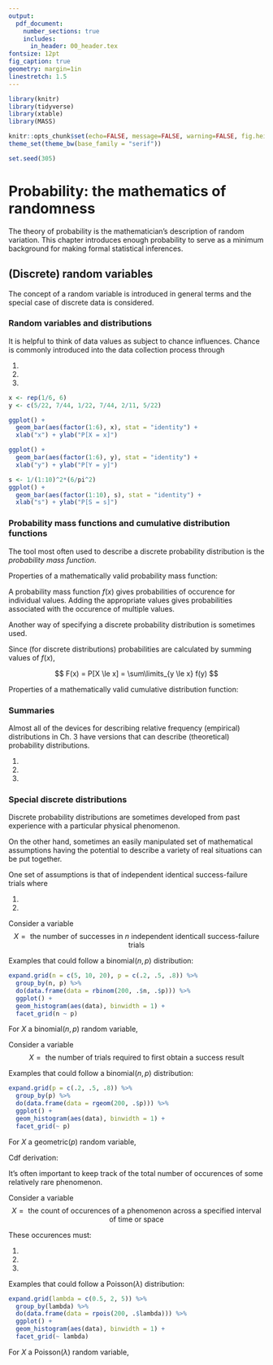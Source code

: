 ```yaml
---
output: 
  pdf_document:
    number_sections: true
    includes:
      in_header: 00_header.tex
fontsize: 12pt
fig_caption: true
geometry: margin=1in
linestretch: 1.5
---
```


```r
library(knitr)
library(tidyverse)
library(xtable)
library(MASS)

knitr::opts_chunk$set(echo=FALSE, message=FALSE, warning=FALSE, fig.height = 2)
theme_set(theme_bw(base_family = "serif"))

set.seed(305)
```

\setcounter{section}{4}

# Probability: the mathematics of randomness

The theory of probability is the mathematician's description of random variation. This chapter introduces enough probability to serve as a minimum background for making formal statistical inferences.

\vspace{2in}

## (Discrete) random variables

The concept of a random variable is introduced in general terms and the special case of discrete data is considered.

\vspace{1in}

### Random variables and distributions

It is helpful to think of data values as subject to chance influences. Chance is commonly introduced into the data collection process through 

1. 
2.
3.

\vspace{.1in}
\begin{df}
A \emph{random variable} is a quantity that (prior to observation) can be thought of as dependent on chance phenomena.
\end{df}

\vspace{2in}

\begin{df}
A \emph{discrete random variable} is one that has isolated or separated possible values (rather than a continuum of available outcomes).
\end{df}

\vspace{.1in}

\begin{df}
A \emph{continuous random variable} is one that can be idealized as having an entire (continuous) interval of numbers as its set of values.
\end{df}

\vspace{1in}

\begin{ex}[Roll of a die]

\end{ex}
\newpage

\begin{df}
To specify a \emph{probability distribution} for a random variable is to give its set of possible values and (in one way or another) consistently assign numbers between $0$ and $1$ - called \emph{probabilities} - as measures of the likelihood that the various numerical values will occur
\end{df}

\begin{ex}[Roll of a die, cont'd]

\end{ex}
\vspace{3in}

\begin{table}[H]
\centering
\begin{tabular}{c c c c c c c }
$x$ & 1 & 2 & 3 & 4 & 5 & 6 \\
\hline
$P[X = x]$ & $1/6$ & $1/6$ & $1/6$ & $1/6$ & $1/6$ & $1/6$
\end{tabular}
\end{table}

\begin{table}[H]
\centering
\begin{tabular}{c c c c c c c }
$y$ & 1 & 2 & 3 & 4 & 5 & 6 \\
\hline
$P[Y = y]$ & $5/22$ & $7/44$ & $1/22$ & $7/44$ & $2/11$ & $5/22$
\end{tabular}
\end{table}

```r
x <- rep(1/6, 6)
y <- c(5/22, 7/44, 1/22, 7/44, 2/11, 5/22)

ggplot() +
  geom_bar(aes(factor(1:6), x), stat = "identity") +
  xlab("x") + ylab("P[X = x]")

ggplot() +
  geom_bar(aes(factor(1:6), y), stat = "identity") +
  xlab("y") + ylab("P[Y = y]")
```

\newpage

\begin{ex}[Shark attacks]
Suppose $S$ is the number of provoked shark attacks off FL next year. This has an infinite number of possible values. Here is one possible (made up) distribution:
\end{ex}

\begin{table}[H]
\centering
\begin{tabular}{c c c c c c c}
$s$ & 1 & 2 & 3 & $\cdots$ & k & $\cdots$ \\
\hline
$P[S = s]$ & $\frac{6}{\pi^2}$ & $\frac{1}{2^2}\frac{6}{\pi^2}$ & $\frac{1}{3^2}\frac{6}{\pi^2}$ & $\cdots$ & $\frac{1}{k^2}\frac{6}{\pi^2}$ & $\cdots$
\end{tabular}
\end{table}


```r
s <- 1/(1:10)^2*(6/pi^2)
ggplot() +
  geom_bar(aes(factor(1:10), s), stat = "identity") +
  xlab("s") + ylab("P[S = s]")
```

\vspace{1in}



### Probability mass functions and cumulative distribution functions

The tool most often used to describe a discrete probability distribution is the *probability mass function*.

\vspace{.1in}
\begin{df}
A \emph{probability mass function (pmf)} for a discrete random variable $X$, having possible values $x_1, x_2, \dots$, is a nonnegative function $f(x)$ with $f(x_1) = P[X = x_1]$, the probability that $X$ takes the value $x_1$.
\end{df}

\newpage

Properties of a mathematically valid probability mass function:

\begin{enumerate}
\itemsep .2in
\item 
\item
\end{enumerate}

\vspace{.2in}
A probability mass function $f(x)$ gives probabilities of occurence for individual values. Adding the appropriate values gives probabilities associated with the occurence of multiple values.
\vspace{.2in}

\begin{ex}[Torque]
Let $Z = $ the torque, rounded to the nearest integer, required to loosen the next bolt on an apparatus.

\begin{table}[H]
\centering
\begin{tabular}{c c c c c c c c c c c }
$z$ & $11$ & $12$ & $13$ & $14$ & $15$ & $16$ & $17$ & $18$ & $19$ & $20$ \\
\hline
$f(z)$ & $0.03$ & $0.03$ & $0.03$ & $0.06$ & $0.26$ & $0.09$ & $0.12$ & $0.20$ & $0.15$ & $0.03$
\end{tabular}
\end{table}

Calculate the following probabilities:

\vspace{.2in}

\begin{itemize}
\itemsep .7in
\item[] $P(Z \le 14)$
\item[] $P(Z > 16)$
\item[] $P(Z \text{ is even})$
\item[] $P(Z \text{ in } \{15, 16, 18\})$
\end{itemize}
\end{ex}

\newpage

Another way of specifying a discrete probability distribution is sometimes used.

\vspace{.2in}
\begin{df}
The \emph{cumulative probability distribution (cdf)} for a random variable $X$ is a function $F(x)$ that for each number $x$ gives the probability that $X$ takes that value or a smaller one, $F(x) = P[X \le x]$.
\end{df}
\vspace{.2in}

Since (for discrete distributions) probabilities are calculated by summing values of $f(x)$,

$$
F(x) = P[X \le x] = \sum\limits_{y \le x} f(y)
$$

\vspace{.2in}

Properties of a mathematically valid cumulative distribution function:

\begin{enumerate}
\itemsep .2in
\item 
\item
\item
\item
\end{enumerate}

\newpage

\begin{ex}[Torque, cont'd]

Let $Z = $ the torque, rounded to the nearest integer, required to loosen the next bolt on an apparatus.

\begin{table}[H]
\centering
\begin{tabular}{c c c c c c c c c c c }
$z$ & $11$ & $12$ & $13$ & $14$ & $15$ & $16$ & $17$ & $18$ & $19$ & $20$ \\
\hline
$F(z)$ & $0.03$ & $0.06$ & $0.09$ & $0.15$ & $0.41$ & $0.50$ & $0.62$ & $0.82$ & $0.97$ & $1$
\end{tabular}
\end{table}

```r
z <- 10:20
F_z <- c(0, 0.03, 0.06, 0.09, 0.15, 0.41, 0.50, 0.62, 0.82, 0.97, 1)

ggplot() +
  geom_segment(aes(x = z, xend = z + 1), y = F_z, yend = F_z) +
  geom_point(aes(z[-1], F_z[-1])) +
  geom_point(aes(z[-length(z)] + 1, F_z[-length(F_z)]), pch = 1) +
  ylab(expression("F(z)"))
```
\begin{figure}[H]
\centering
\includegraphics{05_probability_1_files/figure-latex/torque_cdf-1.pdf}
\caption{Cdf function for torques.}
\end{figure}

Calculate the following probabilities using the {\bf cdf only}:

\vspace{.1in}

\begin{itemize}
\itemsep .7in
\item[] $F(10.7)$
\item[] $P(Z \le 15.5)$
\item[] $P(12.1 < Z \le 14)$
\item[] $P(15 \le Z < 18)$
\end{itemize}
\end{ex}

\newpage

\begin{ex}
Say we have a random variable $Q$ with pmf:

\begin{table}[H]
\centering
\begin{tabular}{c c}
$q$ & $f(q)$ \\
\hline
$1$ & $0.34$ \\
$2$ & $0.1$ \\
$3$ & $0.22$ \\
$7$ & $0.34$
\end{tabular}
\end{table}

Draw the cdf.
\end{ex}
\newpage

### Summaries

Almost all of the devices for describing relative frequency (empirical) distributions in Ch. 3 have versions that can describe (theoretical) probability distributions.

1. 
2. 
3.

\vspace{.5in}

\begin{df}
The \emph{mean} or \emph{expected value} of a discrete random variable $X$ is

$$
\text{E}X = \sum\limits_x xf(x)
$$
\end{df}

\newpage

\begin{ex}[Roll of a die, cont'd]

Calculate the expected value of a toss of a fair and unfair die.

\begin{table}[H]
\centering
\begin{tabular}{c c c c c c c }
$x$ & 1 & 2 & 3 & 4 & 5 & 6 \\
\hline
$P[X = x]$ & $1/6$ & $1/6$ & $1/6$ & $1/6$ & $1/6$ & $1/6$
\end{tabular}
\end{table}

\begin{table}[H]
\centering
\begin{tabular}{c c c c c c c }
$y$ & 1 & 2 & 3 & 4 & 5 & 6 \\
\hline
$P[Y = y]$ & $5/22$ & $7/44$ & $1/22$ & $7/44$ & $2/11$ & $5/22$
\end{tabular}
\end{table}
\end{ex}

\newpage

\begin{ex}[Torque, cont'd]
Let $Z = $ the torque, rounded to the nearest integer, required to loosen the next bolt on an apparatus.

\begin{table}[H]
\centering
\begin{tabular}{c c c c c c c c c c c }
$z$ & $11$ & $12$ & $13$ & $14$ & $15$ & $16$ & $17$ & $18$ & $19$ & $20$ \\
\hline
$f(z)$ & $0.03$ & $0.03$ & $0.03$ & $0.06$ & $0.26$ & $0.09$ & $0.12$ & $0.20$ & $0.15$ & $0.03$
\end{tabular}
\end{table}

Calculate the expected torque required to loosen the next bolt.
\end{ex}

\vspace{3in}

\begin{df}
The \emph{variance} of a discrete random variable $X$ is
$$
\text{Var}X = \sum\limits_x(x - \text{E}X)^2f(x) = \sum\limits_x x^2f(x) - (\text{E}X)^2.
$$
The \emph{standard deviation} of $X$ is $\sqrt{\text{Var}X}$. 
\end{df}
\newpage

\begin{ex}
Say we have a random variable $Q$ with pmf:

\begin{table}[H]
\centering
\begin{tabular}{c c}
$q$ & $f(q)$ \\
\hline
$1$ & $0.34$ \\
$2$ & $0.1$ \\
$3$ & $0.22$ \\
$7$ & $0.34$
\end{tabular}
\end{table}

Calculate the variance and the standard deviation.
\end{ex}

\newpage

\begin{ex}[Roll of a die, cont'd]
Calculate the variance and standard deviation of a roll of a fair die.
\end{ex}

\vspace{4in}

### Special discrete distributions

Discrete probability distributions are sometimes developed from past experience with a particular physical phenomenon. 

On the other hand, sometimes an easily manipulated set of mathematical assumptions having the potential to describe a variety of real situations can be put together.

One set of assumptions is that of independent identical success-failure trials where

1. 
2.

\newpage

Consider a variable
$$
X = \text{ the number of successes in } n  \text{ independent identicall success-failure trials}
$$

\begin{df}
The \emph{binomial($n, p$) distribution} is a discrete probability distribution with pmf
$$
f(x) = \left\{\begin{matrix}\frac{n!}{x!(n-x)!} p^x (1-p)^{n -x} & x = 0, 1, \dots, n \\ 0 & \text{otherwise}\end{matrix}\right.
$$
for $n$ a positive integer and $0 < p < 1$.
\end{df}

Examples that could follow a binomial($n, p$) distribution:

\vspace{2in}

```r
expand.grid(n = c(5, 10, 20), p = c(.2, .5, .8)) %>%
  group_by(n, p) %>%
  do(data.frame(data = rbinom(200, .$n, .$p))) %>%
  ggplot() +
  geom_histogram(aes(data), binwidth = 1) +
  facet_grid(n ~ p)
```

\newpage

For $X$ a binomial($n, p$) random variable,
\begin{align*}
\mu &= \text{E}X = \sum\limits_{x = 0}^n x \frac{n!}{x!(n-x)!}p^x(1-p)^{n-x}) = np \\
\sigma^2 &= \text{Var}X = \sum\limits_{x = 0}^n (x-np)^2 \frac{n!}{x!(n-x)!}p^x(1-p)^{n-x}) = np(1-p)
\end{align*}

\begin{ex}[10 component machine]
Suppose you have a machine with 10 independent components in series. The machine only works if all the components work. Each component succeeds with probability $p = 0.95$ and fails with probability $1 - p = 0.05$.

Let $Y$ be the number of components that succeed in a given run of the machine. Then
$$
Y \sim  \text{Binomial}(n = 10, p = 0.95)
$$
Question: what is the probability of the machine working properly?
\end{ex}

\newpage

\begin{ex}[10 component machine, cont'd]
What if I arrange these 10 components in parallel? This machine succeeds if at least 1 of the components succeeds.

What is the probability that the new machine succeeds?
\end{ex}

\vspace{5in}

\begin{ex}[10 component machine, cont'd]
Calculate the expected number of components to succeed and the variance.
\end{ex}

\newpage

Consider a variable
$$
X = \text{ the number of trials required to first obtain a success result }
$$

\begin{df}
The \emph{geometric($p$) distribution} is a discrete probability distribution with pmf
$$
f(x) = \left\{\begin{matrix}p(1-p)^{x-1} & x = 0, 1, \dots \\ 0 & \text{otherwise}\end{matrix}\right.
$$
for $0 < p < 1$.
\end{df}

Examples that could follow a binomial($n, p$) distribution:

\vspace{2in}

```r
expand.grid(p = c(.2, .5, .8)) %>%
  group_by(p) %>%
  do(data.frame(data = rgeom(200, .$p))) %>%
  ggplot() +
  geom_histogram(aes(data), binwidth = 1) +
  facet_grid(~ p)
```

\newpage

For $X$ a geometric($p$) random variable,
\begin{align*}
\mu &= \text{E}X = \sum\limits_{x = 0}^n x p(1-p)^{x-1} = \frac{1}{p} \\
\sigma^2 &= \text{Var}X = \sum\limits_{x = 0}^n \left(x-\frac{1}{p}\right)^2 p(1-p)^{x-1} = \frac{1-p}{p^2}
\end{align*}


Cdf derivation:
\newpage

\begin{ex}[NiCad batteries]
An experimental program was successful in reducing the percentage of manufactured NiCad cells with internal shorts to around 1%. Let $T$ be the test number at which the first short is discovered. Then, $T \sim \text{Geom}(p)$.

Calculate

\begin{itemize}
\itemsep 2in
\item[] $P(\text{1st or 2nd cell tested has the 1st short})$
\item[] $P(\text{at least 50 cells tested w/o finding a short})$
\end{itemize}

\vspace{2in}
Calculate the expected test number at which the first short is discovered and the variance in test numbers at which the first short is discovered.
\end{ex}

\newpage

It's often important to keep track of the total number of occurences of some relatively rare phenomenon.

Consider a variable
$$
X = \text{ the count of occurences of a phenomenon across a specified interval of time or space }
$$

\begin{df}
The \emph{Poisson($\lambda$) distribution} is a discrete probability distribution with pmf
$$
f(x) = \left\{\begin{matrix}\frac{e^{-\lambda}\lambda^x}{x!} & x = 0, 1, \dots \\ 0 & \text{otherwise}\end{matrix}\right.
$$
for $\lambda > 0$.
\end{df}

These occurences must:

1.
2.
3.

\vspace{1in}

Examples that could follow a Poisson($\lambda$) distribution:

\vspace{2in}

```r
expand.grid(lambda = c(0.5, 2, 5)) %>%
  group_by(lambda) %>%
  do(data.frame(data = rpois(200, .$lambda))) %>%
  ggplot() +
  geom_histogram(aes(data), binwidth = 1) +
  facet_grid(~ lambda)
```
\vspace{.5in}

For $X$ a Poisson($\lambda$) random variable,
\begin{align*}
\mu &= \text{E}X = \sum\limits_{x = 0}^n x \frac{e^{-\lambda}\lambda^x}{x!} = \lambda \\
\sigma^2 &= \text{Var}X = \sum\limits_{x = 0}^n \left(x-\lambda\right)^2 \frac{e^{-\lambda}\lambda^x}{x!} = \lambda
\end{align*}

\newpage

\begin{ex}[Arrivals at the library]
Some students' data indicate that between 12:00 and 12:10pm on Monday through Wednesday, an average of around 125 students entered Parks Library at ISU. Consider modeling
$$
M = \text{the number of students entering the ISU library between 12:00 and 12:01pm next Tuesday}
$$
Model $M \sim \text{Poisson}(\lambda)$. What would a reasonable choice of $\lambda$ be?

\vspace{1in}

Under this model, the probability that between $10$ and $15$ students arrive at the library between 12:00 and 12:01 PM is:

\end{ex}

\newpage

\begin{ex}[Shark attacks]
Let $X$ be the number of unprovoked shark attacks that will occur off the coast of Florida next year. Model $X \sim \text{Poisson}(\lambda)$. From the shark data at http://www.flmnh.ufl.edu/fish/sharks/statistics/FLactivity.htm, 246 unprovoked shark attacks occurred from 2000 to 2009.

What would a reasonable choice of $\lambda$ be?

\vspace{1in}

Under this model, calculate the following:

\begin{itemize}
\itemsep 1.5in
\item[]$P[\text{no attacks next year}]$
\item[]$P[\text{at least 5 attacks}]$
\item[]$P[\text{more than 10 attacks}]$
\end{itemize}

\end{ex}